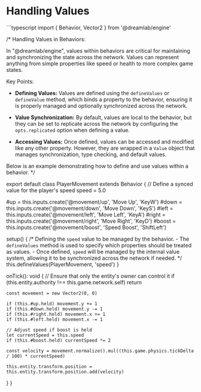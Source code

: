 
# Handling Values

<AIDocs/>
```typescript
import { Behavior, Vector2 } from '@dreamlab/engine'

/*
  Handling Values in Behaviors:

  In "@dreamlab/engine", values within behaviors are critical for maintaining and synchronizing
  the state across the network. Values can represent anything from simple properties like speed
  or health to more complex game states.

  Key Points:
  - **Defining Values:**
    Values are defined using the `defineValues` or `defineValue` method, which binds a property
    to the behavior, ensuring it is properly managed and optionally synchronized across the network.

  - **Value Synchronization:**
    By default, values are local to the behavior, but they can be set to replicate across
    the network by configuring the `opts.replicated` option when defining a value.

  - **Accessing Values:**
    Once defined, values can be accessed and modified like any other property. However,
    they are wrapped in a `Value` object that manages synchronization, type checking,
    and default values.

  Below is an example demonstrating how to define and use values within a behavior.
*/

export default class PlayerMovement extends Behavior {
  // Define a synced value for the player's speed
  speed = 5.0

  #up = this.inputs.create('@movement/up', 'Move Up', 'KeyW')
  #down = this.inputs.create('@movement/down', 'Move Down', 'KeyS')
  #left = this.inputs.create('@movement/left', 'Move Left', 'KeyA')
  #right = this.inputs.create('@movement/right', 'Move Right', 'KeyD')
  #boost = this.inputs.create('@movement/boost', 'Speed Boost', 'ShiftLeft')

  setup() {
    /*
      Defining the `speed` value to be managed by the behavior.
      - The `defineValues` method is used to specify which properties should be treated as values.
      - Once defined, `speed` will be managed by the internal value system, allowing it to be
        synchronized across the network if needed.
    */
    this.defineValues(PlayerMovement, 'speed')
  }

  onTick(): void {
    // Ensure that only the entity's owner can control it
    if (this.entity.authority !== this.game.network.self) return

    const movement = new Vector2(0, 0)

    if (this.#up.held) movement.y += 1
    if (this.#down.held) movement.y -= 1
    if (this.#right.held) movement.x += 1
    if (this.#left.held) movement.x -= 1

    // Adjust speed if boost is held
    let currentSpeed = this.speed
    if (this.#boost.held) currentSpeed *= 2

    const velocity = movement.normalize().mul((this.game.physics.tickDelta / 100) * currentSpeed)

    this.entity.transform.position = this.entity.transform.position.add(velocity)
  }
}

```